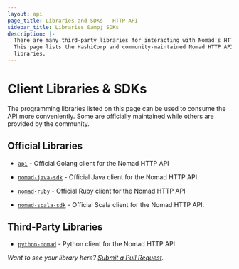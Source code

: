 ```yaml
---
layout: api
page_title: Libraries and SDKs - HTTP API
sidebar_title: Libraries &amp; SDKs
description: |-
  There are many third-party libraries for interacting with Nomad's HTTP API.
  This page lists the HashiCorp and community-maintained Nomad HTTP API client
  libraries.
---
```


# Client Libraries & SDKs

The programming libraries listed on this page can be used to consume the API
more conveniently. Some are officially maintained while others are provided by
the community.

## Official Libraries

- [`api`](https://github.com/hashicorp/nomad/tree/master/api) - Official Golang
  client for the Nomad HTTP API

- [`nomad-java-sdk`](https://github.com/hashicorp/nomad-java-sdk) - Official
  Java client for the Nomad HTTP API.

- [`nomad-ruby`](https://github.com/hashicorp/nomad-ruby) - Official Ruby client
  for the Nomad HTTP API

- [`nomad-scala-sdk`](https://github.com/hashicorp/nomad-scala-sdk) - Official
  Scala client for the Nomad HTTP API.

## Third-Party Libraries

- [`python-nomad`](https://github.com/jrxfive/python-nomad) - Python client
  for the Nomad HTTP API.

_Want to see your library here? [Submit a Pull Request](https://github.com/hashicorp/nomad)._
